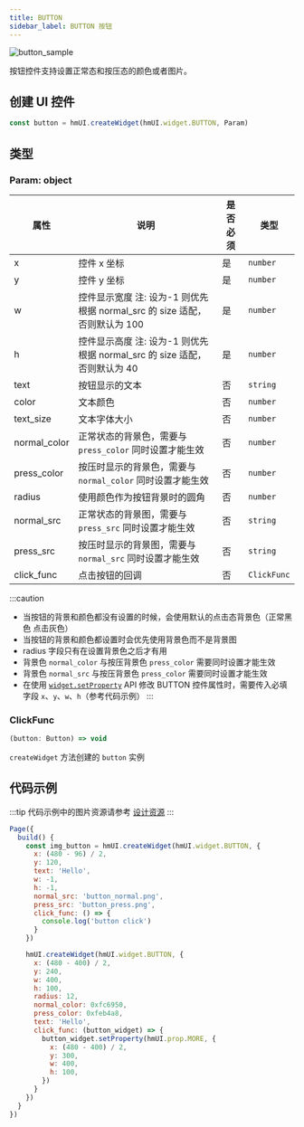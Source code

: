 ```yaml
---
title: BUTTON
sidebar_label: BUTTON 按钮
---
```


![button_sample](/img/api/button_sample.jpg)

按钮控件支持设置正常态和按压态的颜色或者图片。

## 创建 UI 控件

```js
const button = hmUI.createWidget(hmUI.widget.BUTTON, Param)
```

## 类型

### Param: object

| 属性         | 说明                                                                       | 是否必须 | 类型        |
| ------------ | -------------------------------------------------------------------------- | -------- | ----------- |
| x            | 控件 x 坐标                                                                | 是       | `number`    |
| y            | 控件 y 坐标                                                                | 是       | `number`    |
| w            | 控件显示宽度 注: 设为-1 则优先根据 normal_src 的 size 适配，否则默认为 100 | 是       | `number`    |
| h            | 控件显示高度 注: 设为-1 则优先根据 normal_src 的 size 适配，否则默认为 40  | 是       | `number`    |
| text         | 按钮显示的文本                                                             | 否       | `string`    |
| color        | 文本颜色                                                                   | 否       | `number`    |
| text_size    | 文本字体大小                                                               | 否       | `number`    |
| normal_color | 正常状态的背景色，需要与 `press_color` 同时设置才能生效                    | 否       | `number`    |
| press_color  | 按压时显示的背景色，需要与 `normal_color` 同时设置才能生效               | 否       | `number`    |
| radius       | 使用颜色作为按钮背景时的圆角                                               | 否       | `number`    |
| normal_src   | 正常状态的背景图，需要与 `press_src` 同时设置才能生效                      | 否       | `string`    |
| press_src    | 按压时显示的背景图，需要与 `normal_src` 同时设置才能生效                   | 否       | `string`    |
| click_func   | 点击按钮的回调                                                             | 否       | `ClickFunc` |

:::caution

- 当按钮的背景和颜色都没有设置的时候，会使用默认的点击态背景色（正常黑色 点击灰色）
- 当按钮的背景和颜色都设置时会优先使用背景色而不是背景图
- radius 字段只有在设置背景色之后才有用
- 背景色 `normal_color` 与按压背景色 `press_color` 需要同时设置才能生效
- 背景色 `normal_src` 与按压背景色 `press_color` 需要同时设置才能生效
- 在使用 [`widget.setProperty`](../setProperty.mdx) API 修改 BUTTON 控件属性时，需要传入必填字段 `x`、`y`、`w`、`h`（参考代码示例）
:::

### ClickFunc

```js
(button: Button) => void
```

`createWidget` 方法创建的 `button` 实例

## 代码示例

:::tip
代码示例中的图片资源请参考 [设计资源](../../../../reference/related-resources/design-resources.mdx)
:::

```js
Page({
  build() {
    const img_button = hmUI.createWidget(hmUI.widget.BUTTON, {
      x: (480 - 96) / 2,
      y: 120,
      text: 'Hello',
      w: -1,
      h: -1,
      normal_src: 'button_normal.png',
      press_src: 'button_press.png',
      click_func: () => {
        console.log('button click')
      }
    })

    hmUI.createWidget(hmUI.widget.BUTTON, {
      x: (480 - 400) / 2,
      y: 240,
      w: 400,
      h: 100,
      radius: 12,
      normal_color: 0xfc6950,
      press_color: 0xfeb4a8,
      text: 'Hello',
      click_func: (button_widget) => {
        button_widget.setProperty(hmUI.prop.MORE, {
          x: (480 - 400) / 2,
          y: 300,
          w: 400,
          h: 100,
        })
      }
    })
  }
})
```
